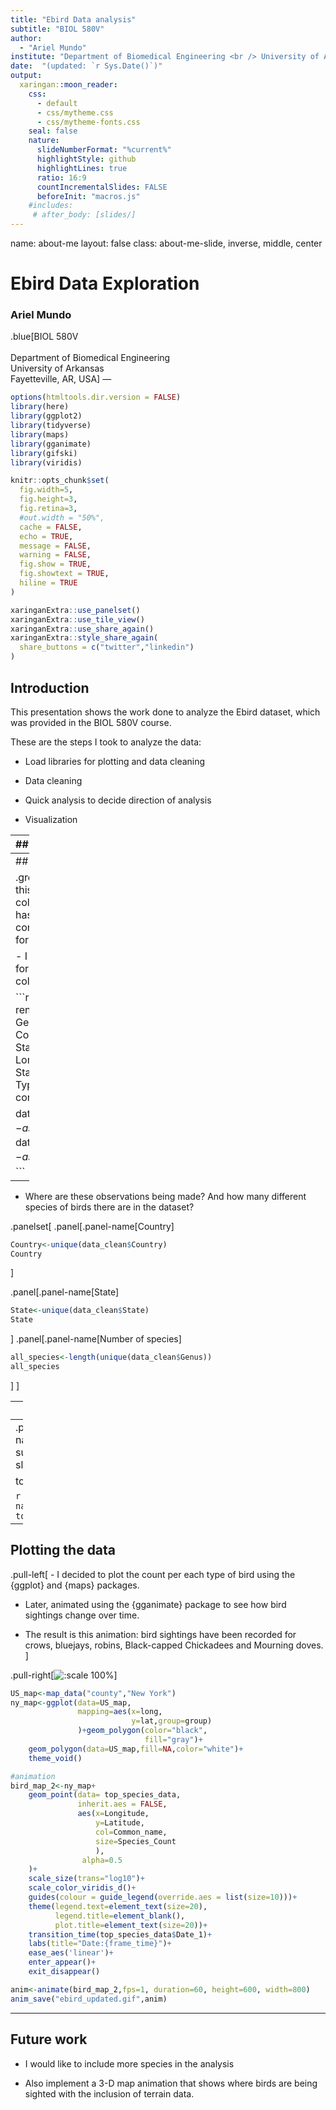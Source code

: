 ```yaml
---
title: "Ebird Data analysis"
subtitle: "BIOL 580V"  
author: 
  - "Ariel Mundo"
institute: "Department of Biomedical Engineering <br /> University of Arkansas" 
date:  "(updated: `r Sys.Date()`)"
output:
  xaringan::moon_reader:
    css: 
      - default
      - css/mytheme.css
      - css/mytheme-fonts.css
    seal: false
    nature:
      slideNumberFormat: "%current%"
      highlightStyle: github
      highlightLines: true
      ratio: 16:9
      countIncrementalSlides: FALSE
      beforeInit: "macros.js"
    #includes:
     # after_body: [slides/]
---
```

name: about-me
layout: false
class: about-me-slide, inverse, middle, center

# Ebird Data Exploration
### Ariel Mundo

.blue[BIOL 580V <br> <br>
Department of Biomedical Engineering<br>
University of Arkansas<br> Fayetteville, AR, USA
]
---
```r
options(htmltools.dir.version = FALSE)
library(here)
library(ggplot2)
library(tidyverse)
library(maps)
library(gganimate)
library(gifski)
library(viridis)

knitr::opts_chunk$set(
  fig.width=5, 
  fig.height=3, 
  fig.retina=3,
  #out.width = "50%",
  cache = FALSE,
  echo = TRUE,
  message = FALSE, 
  warning = FALSE,
  fig.show = TRUE,
  fig.showtext = TRUE,
  hiline = TRUE
)

xaringanExtra::use_panelset()
xaringanExtra::use_tile_view()
xaringanExtra::use_share_again()
xaringanExtra::style_share_again(
  share_buttons = c("twitter","linkedin")
)

```

## Introduction

This presentation shows the work done to analyze the Ebird dataset, which was provided in the BIOL 580V course.

These are the steps I took to analyze the data:

- Load libraries for plotting and data cleaning

- Data cleaning

- Quick analysis to decide direction of analysis

- Visualization

---
## Loading and cleaning the data

- Load data, the separator for the data was tab or "\t".
- The dataset contains many columns that we might not be interested in. I was interested in the Common Name, Genus, Species Count, Location Name, Latitude, Longitude and observation date.

.panelset[
.panel[.panel-name[Loading data]
```r
data<-read.csv(here("data/ebird.csv"),header=FALSE,sep="\t", quote="")

data<-data%>%
    separate(col=V2,into=c("Date_1","Time_1"),sep=' ')

```
]

.panel[.panel-name[Dataset head]

```r
head(data,n =3)
```
]
]

---
## Data Cleaning

.green[Since there are no headers in this dataset, I assumed that the 9th column of the original dataset (which has been renamed as Species_Count) contains the number of observations for each species.]

- I set the "Date" column with a date format, and make "Species_Count" column numeric.

```r
data_clean<-data %>%
    rename(Common_name=V5,
           Genus=V6, 
           Species_Count=V9,
           Country=V13,
           Latitude=V26,
           State=V15,
           County=V17,
           Longitude=V27,
           Date_2=V28,
           Start_time=V29, 
           Type_obseration=V34)%>%
    select(-contains("V"))

data_clean$Date_1<-as.Date(data_clean$Date_1)
data_clean$Species_Count<-as.numeric(data_clean$Species_Count)
```

--

- Where are these observations being made? And how  many different species of birds there are in the dataset?

.panelset[
.panel[.panel-name[Country]
```r
Country<-unique(data_clean$Country)
Country

```
]

.panel[.panel-name[State]
```r
State<-unique(data_clean$State)
State
```
]
.panel[.panel-name[Number of species]
```r
all_species<-length(unique(data_clean$Genus))
all_species
```
]
]

---
## Quick data exploration

- All observations are done within the state of NY, 408 different species
- I chose 5 species with the highest number of counts in the dataset. 

I grouped the data by _Genus_, and counted the number of occurrences. Then, picked the top 5 rows.The most common bird found in the dataset is the American Crow.

--
.panelset[
.panel[.panel-name[Results]
```r
top_species<-na.omit(data_clean) %>%
    group_by(Genus) %>%
    summarize(Count=n()) %>%
    arrange(desc(Count)) %>%
    slice_head(n=5)
   
top_species
```
]
]

```r
top_species_data<-na.omit(subset(data_clean,data_clean$Genus==top_species$Genus))
top_species_data$Genus<-as.factor(top_species_data$Genus)
```

---
## Plotting the data

.pull-left[
- I decided to plot the count per each type of bird using the {ggplot} and {maps} packages.

- Later, animated using the  {gganimate} package to see how bird sightings change over time.

- The result is this animation: bird sightings have been recorded for crows, bluejays, robins, Black-capped Chickadees and Mourning doves.
]

.pull-right[![:scale 100%](ebird_updated.gif)]

```r

US_map<-map_data("county","New York")
ny_map<-ggplot(data=US_map,
               mapping=aes(x=long,
                           y=lat,group=group)
               )+geom_polygon(color="black",
                              fill="gray")+
    geom_polygon(data=US_map,fill=NA,color="white")+
    theme_void()

```


```r
#animation 
bird_map_2<-ny_map+
    geom_point(data= top_species_data,
               inherit.aes = FALSE,
               aes(x=Longitude,
                   y=Latitude,
                   col=Common_name,
                   size=Species_Count
                   ),
                alpha=0.5
    )+
    scale_size(trans="log10")+
    scale_color_viridis_d()+
    guides(colour = guide_legend(override.aes = list(size=10)))+
    theme(legend.text=element_text(size=20),
          legend.title=element_blank(),
          plot.title=element_text(size=20))+
    transition_time(top_species_data$Date_1)+
    labs(title="Date:{frame_time}")+
    ease_aes('linear')+
    enter_appear()+
    exit_disappear()

anim<-animate(bird_map_2,fps=1, duration=60, height=600, width=800)
anim_save("ebird_updated.gif",anim)
```

---

## Future work

- I would like to include more species in the analysis

- Also implement  a 3-D map animation that shows where birds are being sighted with the inclusion of terrain data.
